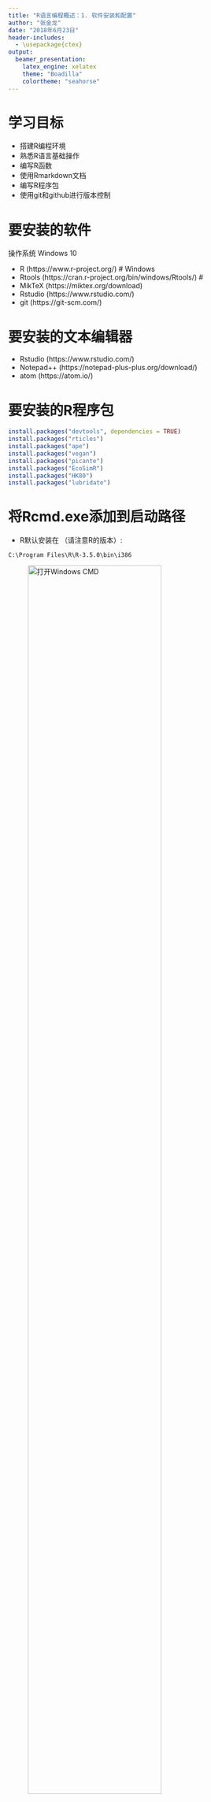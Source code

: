 ```yaml
---
title: "R语言编程概述：1. 软件安装和配置"
author: "张金龙"
date: "2018年6月23日"
header-includes:
  - \usepackage{ctex}
output:
  beamer_presentation:
    latex_engine: xelatex
    theme: "Boadilla"
    colortheme: "seahorse"
---
```


# 学习目标

*  搭建R编程环境
*  熟悉R语言基础操作
*  编写R函数
*  使用Rmarkdown文档
*  编写R程序包
*  使用git和github进行版本控制

# 要安装的软件

操作系统  Windows 10

* R (https://www.r-project.org/) # Windows
* Rtools (https://cran.r-project.org/bin/windows/Rtools/) #
* MikTeX (https://miktex.org/download)
* Rstudio (https://www.rstudio.com/)
* git (https://git-scm.com/)

# 要安装的文本编辑器

* Rstudio (https://www.rstudio.com/)
* Notepad++ (https://notepad-plus-plus.org/download/)
* atom (https://atom.io/)

# 要安装的R程序包

```R
install.packages("devtools", dependencies = TRUE)
install.packages("rticles")
install.packages("ape")
install.packages("vegan")
install.packages("picante")
install.packages("EcoSimR")
install.packages("HK80")
install.packages("lubridate")
```

# 将Rcmd.exe添加到启动路径

*  R默认安装在 （请注意R的版本）:

`C:\Program Files\R\R-3.5.0\bin\i386`

![打开Windows CMD](images/cmd.jpg){ width=80% }



# 添加启动路径 1
我的电脑，右键，属性

![桌面>我的电脑>属性](images/paths/add_path_01a.jpg){ width=40% }

# 添加启动路径 2
导航栏，我的电脑，右键，属性

![导航栏>我的电脑>属性](images/paths/add_path_01b.jpg){ width=30% }

# 添加启动路径3
Windows10 系统页面

![Window10系统信息](images/paths/add_path_03.jpg){ width=90% }

# 添加启动路径4
系统属性窗口，点击环境变量按钮

![高级>环境变量](images/paths/add_path_04.jpg){ width=40% }

# 添加启动路径5
在下面一栏，系统变量中，找到PATH变量，点击“编辑 Edit”

![系统变量>Path>编辑](images/paths/add_path_05.jpg){ width=50% }

# 添加启动路径6
编辑环境变量窗口，点击新建New

![编辑环境变量>新建](images/paths/add_path_06.jpg){ width=50% }

# 添加启动路径7
找到R安装路径1

![R软件默认安装路径](images/paths/Rcmd_path.jpg){ width=80% }

# 添加启动路径8
拷贝R安装路径2

![拷贝R安装路径](images/paths/Rcmd_path_copy.jpg){ width=80% }

# 添加启动路径之后9
添加到Path之后，点击确定，关闭所有窗口

![添加R安装路径到启动路径效果图](images/paths/Rcmd_path_copy_add.jpg){ width=50% }

# MikTeX安装

选择32bit版本，下载和安装。因为64bit软件与64位系统并不是完全兼容。

![下载MikTeX 32位版本](images/paths/07MiKTeX32bit.jpg){ width=80% }

# 检查软件安装：调用cmd

Windows，在搜索>输入cmd>提示 Command Prompt

![在command prompot中输入Rcmd](images/cmd.jpg){ width=80% }

# 检查软件安装：Rcmd
添加R的启动路径，在command prompt中输入Rcmd检查

![在command prompot中输入Rcmd](images/install_Rcmd_check.jpg){ width=50% }

# 检查软件安装：Rtools
若Rtools已经安装好，则应在command prompt输入gcc检查

![在command prompot中输入gcc](images/install_Rtools_check.jpg){ width=80% }

# 检查软件安装：MikTeX
若MikTeX已经安装好，则应在command prompt输入pdflatex检查

![在command prompot中输入pdflatex](images/install_miktex_check.jpg){ width=80% }

# 检查软件安装：git
若git已经安装好，则应在command prompt输入git检查

![在command prompot中输入git](images/install_git_check.jpg){ width=70% }


# MikTeX下载编译beamer用的字体

请先用Studio打开./beamer/00_software_installation.Rmd文件，
点击Knit，编译Rmarkdown文档，以便让MikTeX下载相应字体。

![编译Rmarkdown文档](images/knit.jpg){ width=55% }
